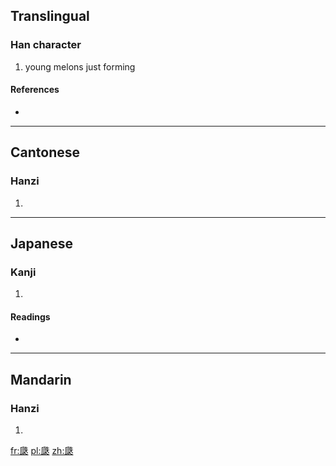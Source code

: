 ==Translingual==

===Han character===
{{Han char|rn=97|rad=瓜|as=05|sn=10|four=7523<sub>3</sub>|canj=竹人竹手人 (HOHQO)}}

# young melons just forming

====References====
* {{Han ref|kx=0746.090|dkj=21380|dj=1154.210|hdz=42654.110|uh=74DE|ud=29918|bh=D2BC|bd=53948}}

----

==Cantonese==

===Hanzi===
{{yue-hanzi|jyut=|y=dit6}}

# {{defn|lang=yue|sort=瓜05}}

----

==Japanese==

===Kanji===
{{ja-kanji|grade=|rs=瓜05}}

# {{defn|lang=ja|sort=瓜05}}

====Readings====
* {{ja-readings|on=[[てつ]] (tetsu), [[でち]] (dechi)|kun=|nanori=}}

----

==Mandarin==

===Hanzi===
{{cmn-hanzi|pin=[[dié]] ([[die2]])|wg=tieh<sup>2</sup>}}

# {{defn|lang=cmn|sort=瓜05}}

[[fr:瓞]]
[[pl:瓞]]
[[zh:瓞]]